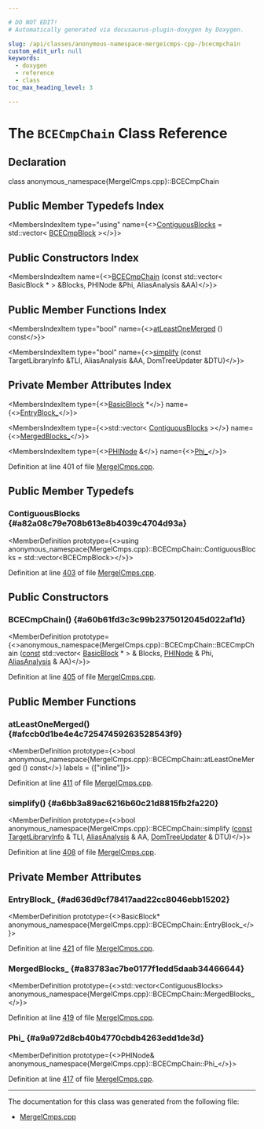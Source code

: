 ```yaml
---

# DO NOT EDIT!
# Automatically generated via docusaurus-plugin-doxygen by Doxygen.

slug: /api/classes/anonymous-namespace-mergeicmps-cpp-/bcecmpchain
custom_edit_url: null
keywords:
  - doxygen
  - reference
  - class
toc_max_heading_level: 3

---
```





# The `BCECmpChain` Class Reference

<DoxygenPage pluginConfig={pluginConfig}>



## Declaration

<CodeBlock>class anonymous_namespace{MergeICmps.cpp}::BCECmpChain</CodeBlock>

## Public Member Typedefs Index

<MembersIndex>

<MembersIndexItem
  type="using"
  name={<><a href="#a82a08c79e708b613e8b4039c4704d93a">ContiguousBlocks</a> = std::vector&lt; <a href="/docs/api/classes/anonymous-namespace-mergeicmps-cpp-/bcecmpblock">BCECmpBlock</a> &gt;</>}>
</MembersIndexItem>

</MembersIndex>

## Public Constructors Index

<MembersIndex>

<MembersIndexItem
  name={<><a href="#a60b61fd3c3c99b2375012045d022af1d">BCECmpChain</a> (const std::vector&lt; BasicBlock &#42; &gt; &amp;Blocks, PHINode &amp;Phi, AliasAnalysis &amp;AA)</>}>
</MembersIndexItem>

</MembersIndex>

## Public Member Functions Index

<MembersIndex>

<MembersIndexItem
  type="bool"
  name={<><a href="#afccb0d1be4e4c72547459263528543f9">atLeastOneMerged</a> () const</>}>
</MembersIndexItem>

<MembersIndexItem
  type="bool"
  name={<><a href="#a6bb3a89ac6216b60c21d8815fb2fa220">simplify</a> (const TargetLibraryInfo &amp;TLI, AliasAnalysis &amp;AA, DomTreeUpdater &amp;DTU)</>}>
</MembersIndexItem>

</MembersIndex>

## Private Member Attributes Index

<MembersIndex>

<MembersIndexItem
  type={<><a href="/docs/api/classes/llvm/basicblock">BasicBlock</a> &#42;</>}
  name={<><a href="#ad636d9cf78417aad22cc8046ebb15202">EntryBlock&#95;</a></>}>
</MembersIndexItem>

<MembersIndexItem
  type={<>std::vector&lt; <a href="#a82a08c79e708b613e8b4039c4704d93a">ContiguousBlocks</a> &gt;</>}
  name={<><a href="#a83783ac7be0177f1edd5daab34466644">MergedBlocks&#95;</a></>}>
</MembersIndexItem>

<MembersIndexItem
  type={<><a href="/docs/api/classes/llvm/phinode">PHINode</a> &amp;</>}
  name={<><a href="#a9a972d8cb40b4770cbdb4263edd1de3d">Phi&#95;</a></>}>
</MembersIndexItem>

</MembersIndex>


Definition at line 401 of file <a href="/docs/api/files/lib/lib/transforms/lib/transforms/scalar/mergeicmps-cpp">MergeICmps.cpp</a>.

<SectionDefinition>

## Public Member Typedefs

### ContiguousBlocks {#a82a08c79e708b613e8b4039c4704d93a}

<MemberDefinition
  prototype={<>using anonymous&#95;namespace&#123;MergeICmps.cpp&#125;::BCECmpChain::ContiguousBlocks =  std::vector&lt;BCECmpBlock&gt;</>}>

Definition at line <a href="/docs/api/files/lib/lib/transforms/lib/transforms/scalar/mergeicmps-cpp/#l00403">403</a> of file <a href="/docs/api/files/lib/lib/transforms/lib/transforms/scalar/mergeicmps-cpp">MergeICmps.cpp</a>.
</MemberDefinition>

</SectionDefinition>

<SectionDefinition>

## Public Constructors

### BCECmpChain() {#a60b61fd3c3c99b2375012045d022af1d}

<MemberDefinition
  prototype={<>anonymous&#95;namespace&#123;MergeICmps.cpp&#125;::BCECmpChain::BCECmpChain (<a href="/docs/api/files/lib/lib/target/lib/target/aarch64/aarch64promoteconstant-cpp/#a90f8350fecae261c25be85d38b451bff">const</a> std::vector&lt; <a href="/docs/api/classes/llvm/basicblock">BasicBlock</a> &#42; &gt; &amp; Blocks, <a href="/docs/api/classes/llvm/phinode">PHINode</a> &amp; Phi, <a href="/docs/api/namespaces/llvm/#ae457f1cf451ed893666c4a384e58f8e5">AliasAnalysis</a> &amp; AA)</>}>

Definition at line <a href="/docs/api/files/lib/lib/transforms/lib/transforms/scalar/mergeicmps-cpp/#l00405">405</a> of file <a href="/docs/api/files/lib/lib/transforms/lib/transforms/scalar/mergeicmps-cpp">MergeICmps.cpp</a>.
</MemberDefinition>

</SectionDefinition>

<SectionDefinition>

## Public Member Functions

### atLeastOneMerged() {#afccb0d1be4e4c72547459263528543f9}

<MemberDefinition
  prototype={<>bool anonymous&#95;namespace&#123;MergeICmps.cpp&#125;::BCECmpChain::atLeastOneMerged () const</>}
  labels = {["inline"]}>

Definition at line <a href="/docs/api/files/lib/lib/transforms/lib/transforms/scalar/mergeicmps-cpp/#l00411">411</a> of file <a href="/docs/api/files/lib/lib/transforms/lib/transforms/scalar/mergeicmps-cpp">MergeICmps.cpp</a>.
</MemberDefinition>

### simplify() {#a6bb3a89ac6216b60c21d8815fb2fa220}

<MemberDefinition
  prototype={<>bool anonymous&#95;namespace&#123;MergeICmps.cpp&#125;::BCECmpChain::simplify (<a href="/docs/api/files/lib/lib/target/lib/target/aarch64/aarch64promoteconstant-cpp/#a90f8350fecae261c25be85d38b451bff">const</a> <a href="/docs/api/classes/llvm/targetlibraryinfo">TargetLibraryInfo</a> &amp; TLI, <a href="/docs/api/namespaces/llvm/#ae457f1cf451ed893666c4a384e58f8e5">AliasAnalysis</a> &amp; AA, <a href="/docs/api/classes/llvm/domtreeupdater">DomTreeUpdater</a> &amp; DTU)</>}>

Definition at line <a href="/docs/api/files/lib/lib/transforms/lib/transforms/scalar/mergeicmps-cpp/#l00408">408</a> of file <a href="/docs/api/files/lib/lib/transforms/lib/transforms/scalar/mergeicmps-cpp">MergeICmps.cpp</a>.
</MemberDefinition>

</SectionDefinition>

<SectionDefinition>

## Private Member Attributes

### EntryBlock&#95; {#ad636d9cf78417aad22cc8046ebb15202}

<MemberDefinition
  prototype={<>BasicBlock&#42; anonymous&#95;namespace&#123;MergeICmps.cpp&#125;::BCECmpChain::EntryBlock&#95;</>}>

Definition at line <a href="/docs/api/files/lib/lib/transforms/lib/transforms/scalar/mergeicmps-cpp/#l00421">421</a> of file <a href="/docs/api/files/lib/lib/transforms/lib/transforms/scalar/mergeicmps-cpp">MergeICmps.cpp</a>.
</MemberDefinition>

### MergedBlocks&#95; {#a83783ac7be0177f1edd5daab34466644}

<MemberDefinition
  prototype={<>std::vector&lt;ContiguousBlocks&gt; anonymous&#95;namespace&#123;MergeICmps.cpp&#125;::BCECmpChain::MergedBlocks&#95;</>}>

Definition at line <a href="/docs/api/files/lib/lib/transforms/lib/transforms/scalar/mergeicmps-cpp/#l00419">419</a> of file <a href="/docs/api/files/lib/lib/transforms/lib/transforms/scalar/mergeicmps-cpp">MergeICmps.cpp</a>.
</MemberDefinition>

### Phi&#95; {#a9a972d8cb40b4770cbdb4263edd1de3d}

<MemberDefinition
  prototype={<>PHINode&amp; anonymous&#95;namespace&#123;MergeICmps.cpp&#125;::BCECmpChain::Phi&#95;</>}>

Definition at line <a href="/docs/api/files/lib/lib/transforms/lib/transforms/scalar/mergeicmps-cpp/#l00417">417</a> of file <a href="/docs/api/files/lib/lib/transforms/lib/transforms/scalar/mergeicmps-cpp">MergeICmps.cpp</a>.
</MemberDefinition>

</SectionDefinition>

<hr/>

The documentation for this class was generated from the following file:

<ul>
<li><a href="/docs/api/files/lib/lib/transforms/lib/transforms/scalar/mergeicmps-cpp">MergeICmps.cpp</a></li>
</ul>

</DoxygenPage>

